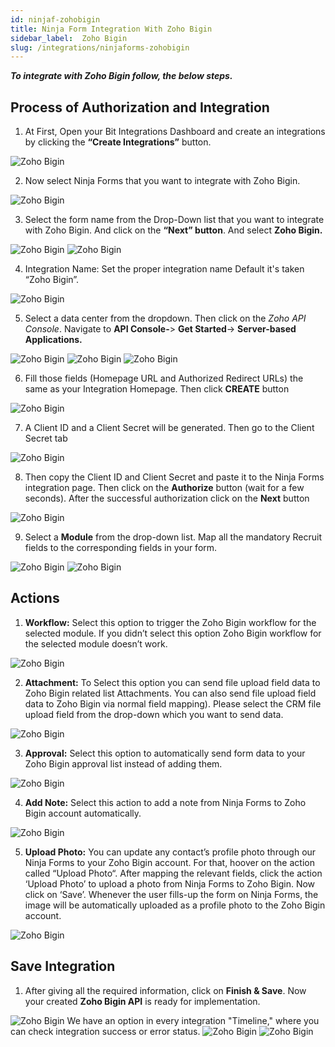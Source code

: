 ```yaml
---
id: ninjaf-zohobigin
title: Ninja Form Integration With Zoho Bigin
sidebar_label:  Zoho Bigin
slug: /integrations/ninjaforms-zohobigin
---
```



***To integrate with Zoho Bigin follow, the below steps.***


## Process of Authorization and Integration
1.	At First, Open your Bit Integrations Dashboard and create an integrations by clicking the **“Create Integrations”** button.
 <Image src="zoho-bigin/_create-integration" alt="Zoho Bigin" w="1020" h="350" />


2. Now select Ninja Forms that you want to integrate with Zoho Bigin.
 <Image src="zoho-bigin/_select-contact-form-7" alt="Zoho Bigin" w="1020" h="350" />

3.	Select the form name from the Drop-Down list that you want to integrate with Zoho Bigin. And click on the **“Next” button**. And select **Zoho Bigin.**
 <Image src="zoho-bigin/_ninja-form" alt="Zoho Bigin" w="1020" h="350" />
 <Image src="zoho-bigin/_select-zoho-bigin" alt="Zoho Bigin" w="1020" h="350" />

4.	Integration Name: Set the proper integration name Default it's taken “Zoho Bigin”.
 <Image src="zoho-bigin/_integration-name" alt="Zoho Bigin" w="1020" h="350" />

5. Select a data center from the dropdown. Then click on the *Zoho API Console*. Navigate to **API Console-**> **Get Started**-> **Server-based Applications.** 
 <Image src="zoho-bigin/_select-data-center" alt="Zoho Bigin" w="1020" h="350" />
 <Image src="zoho-bigin/_get-started" alt="Zoho Bigin" w="1020" h="350" />
 <Image src="zoho-bigin/_server-based-applications" alt="Zoho Bigin" w="1020" h="350" />


6.	Fill those fields (Homepage URL and Authorized Redirect URLs) the same as your Integration Homepage. Then click **CREATE** button
 <Image src="zoho-bigin/_create-api" alt="Zoho Bigin" w="1020" h="350" />

 
7.	A Client ID and a Client Secret will be generated. Then go to the Client Secret tab
 <Image src="zoho-bigin/_client-id-and-serect" alt="Zoho Bigin" w="1020" h="300" />

8.	Then copy the Client ID and Client Secret and paste it to the Ninja Forms integration page. Then click on the **Authorize** button (wait for a few seconds). After the successful authorization click on the **Next** button
 <Image src="zoho-bigin/_authorize" alt="Zoho Bigin" w="1020" h="300" />

9.	Select a **Module** from the drop-down list. Map all the mandatory Recruit fields to the corresponding fields in your form.
 <Image src="zoho-bigin/_select-module" alt="Zoho Bigin" w="1020" h="300" />
 <Image src="zoho-bigin/_field-mapping" alt="Zoho Bigin" w="1020" h="300" />

## Actions

1. **Workflow:** Select this option to trigger the Zoho Bigin workflow for the selected module. If you didn’t select this option Zoho Bigin workflow for the selected module doesn’t work.
 <Image src="zoho-bigin/_workflow-actions" alt="Zoho Bigin" w="1020" h="350" />

2. **Attachment:** To Select this option you can send file upload field data to Zoho Bigin related list Attachments. You can also send file upload field data to Zoho Bigin via normal field mapping). Please select the CRM file upload field from the drop-down which you want to send data.
 <Image src="zoho-bigin/_attachment-actions" alt="Zoho Bigin" w="1020" h="350" />


3. **Approval:** Select this option to automatically send form data to your Zoho Bigin approval list instead of adding them.
 <Image src="zoho-bigin/_approval-actions" alt="Zoho Bigin" w="1020" h="350" />

4. **Add Note:** Select this action to add a note from Ninja Forms to Zoho Bigin account automatically.
 <Image src="zoho-bigin/_add-notes-actions" alt="Zoho Bigin" w="1020" h="350" />

5. **Upload Photo:** You can update any contact’s profile photo through our Ninja Forms to your Zoho Bigin account. For that, hoover on the action called “Upload Photo“. After mapping the relevant fields, click the action ‘Upload Photo’ to upload a photo from Ninja Forms to Zoho Bigin. Now click on ‘Save’. Whenever the user fills-up the form on Ninja Forms, the image will be automatically uploaded as a profile photo to the Zoho Bigin account.
 <Image src="zoho-bigin/_upload-photo-actions" alt="Zoho Bigin" w="1020" h="350" />

## Save Integration
1.	After giving all the required information, click on **Finish & Save**. Now your created **Zoho Bigin API** is ready for implementation.
 <Image src="zoho-bigin/_finish-and-save" alt="Zoho Bigin" w="1020" h="350" />
      We have an option in every integration "Timeline," where you can check integration success or error status.
      <Image src="zoho-bigin/_integrations-dashbord" alt="Zoho Bigin" w="1020" h="350" />
      <Image src="zoho-bigin/_timeline" alt="Zoho Bigin" w="1020" h="350" />